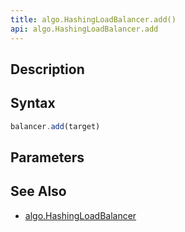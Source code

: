 ```yaml
---
title: algo.HashingLoadBalancer.add()
api: algo.HashingLoadBalancer.add
---
```


## Description

<Summary/>

## Syntax

``` js
balancer.add(target)
```

## Parameters

<Parameters/>

## See Also

* [algo.HashingLoadBalancer](/reference/api/algo/HashingLoadBalancer)
